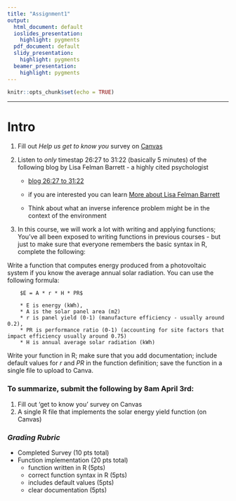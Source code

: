 ```yaml
---
title: "Assignment1"
output:
  html_document: default
  ioslides_presentation:
    highlight: pygments
  pdf_document: default
  slidy_presentation:
    highlight: pygments
  beamer_presentation:
    highlight: pygments
---
```



```r
knitr::opts_chunk$set(echo = TRUE)
```
---


# Intro 

1. Fill out *Help us get to know you* survey on
[Canvas](https://ucsb.instructure.com/courses/19594)

2. Listen to *only* timestap 26:27 to 31:22  (basically 5 minutes) of the following blog by Lisa Felman Barrett - a highly cited psychologist

    * [blog  26:27 to 31:22](https://youtu.be/NbdRIVCBqNI?t=1587)

    * if you are interested you can learn
[More about Lisa Felman Barrett](https://www.affective-science.org/lisa-feldman-barrett.shtml)

    * Think about what an inverse inference problem might be in the context of the environment
 

3. In this course, we will work a lot with writing and applying functions; You've all been exposed to writing functions in previous courses - but just to make sure that everyone remembers the basic syntax in R, complete the following:

Write a function that computes energy produced from a photovoltaic system if you know the average annual solar radiation.  You can use the following formula: 

        $E = A * r * H * PR$
    
        * E is energy (kWh),
        * A is the solar panel area (m2)
        * r is panel yield (0-1) (manufacture efficiency - usually around 0.2),
        * PR is performance ratio (0-1) (accounting for site factors that impact efficiency usually around 0.75) 
        * H is annual average solar radiation (kWh)


Write your function in R; make sure that you add documentation; include default values for *r* and *PR* in the function definition; save the function in a single file to upload to Canva.


### To summarize, submit the following by 8am April 3rd:

1. Fill out 'get to know you' survey on Canvas  
2. A single R file that implements the solar energy yield function (on Canvas)


### *Grading Rubric*

* Completed Survey (10 pts total)
* Function implementation (20 pts total)
  * function written in R (5pts)
  * correct function syntax in R (5pts)
  * includes default values (5pts)
  * clear documentation (5pts)


